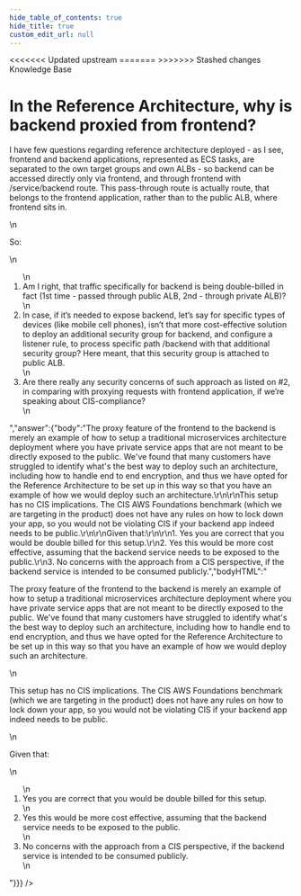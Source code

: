 ```yaml
---
hide_table_of_contents: true
hide_title: true
custom_edit_url: null
---
```



<head>
<<<<<<< Updated upstream
  <link rel="canonical" href="https://github.com/tnn-gruntwork-io/knowledge-base/discussions/389" />
=======
  <link rel="canonical" href="https://github.com/tnn-gruntwork-io/knowledge-base/discussions/389" />
>>>>>>> Stashed changes
</head>

<CenterLayout>
<span className="searchCategory">Knowledge Base</span>
<h1>In the Reference Architecture, why is backend proxied from frontend?</h1>
<GitHub discussion={{"id":"D_kwDOF8slf84APWwo","number":389,"author":{"login":"yorinasub17"},"title":"In the Reference Architecture, why is backend proxied from frontend?","body":"I have few questions regarding reference architecture deployed - as I see, frontend and backend applications, represented as ECS tasks, are separated to the own target groups and own ALBs - so backend can be accessed directly only via frontend, and through frontend with /service/backend  route. This pass-through route is actually route, that belongs to the frontend application, rather than to the public ALB, where frontend sits in.\r\n\r\nSo:\r\n1. Am I right, that traffic specifically for backend is being double-billed in fact (1st time - passed through public ALB, 2nd - through private ALB)?\r\n1. In case, if it’s needed to expose backend, let’s say for specific types of devices (like mobile cell phones), isn’t that more cost-effective solution to deploy an additional security group for backend, and configure a listener rule, to process specific path /backend  with that additional security group? Here meant, that this security group is attached to public ALB.\r\n1. Are there really any security concerns of such approach as listed on #2, in comparing with proxying requests with frontend application, if we’re speaking about CIS-compliance?","bodyHTML":"<p dir=\"auto\">I have few questions regarding reference architecture deployed - as I see, frontend and backend applications, represented as ECS tasks, are separated to the own target groups and own ALBs - so backend can be accessed directly only via frontend, and through frontend with /service/backend  route. This pass-through route is actually route, that belongs to the frontend application, rather than to the public ALB, where frontend sits in.</p>\n<p dir=\"auto\">So:</p>\n<ol dir=\"auto\">\n<li>Am I right, that traffic specifically for backend is being double-billed in fact (1st time - passed through public ALB, 2nd - through private ALB)?</li>\n<li>In case, if it’s needed to expose backend, let’s say for specific types of devices (like mobile cell phones), isn’t that more cost-effective solution to deploy an additional security group for backend, and configure a listener rule, to process specific path /backend  with that additional security group? Here meant, that this security group is attached to public ALB.</li>\n<li>Are there really any security concerns of such approach as listed on #2, in comparing with proxying requests with frontend application, if we’re speaking about CIS-compliance?</li>\n</ol>","answer":{"body":"The proxy feature of the frontend to the backend is merely an example of how to setup a traditional microservices architecture deployment where you have private service apps that are not meant to be directly exposed to the public. We've found that many customers have struggled to identify what's the best way to deploy such an architecture, including how to handle end to end encryption, and thus we have opted for the Reference Architecture to be set up in this way so that you have an example of how we would deploy such an architecture.\r\n\r\nThis setup has no CIS implications. The CIS AWS Foundations benchmark (which we are targeting in the product) does not have any rules on how to lock down your app, so you would not be violating CIS if your backend app indeed needs to be public.\r\n\r\nGiven that:\r\n\r\n1. Yes you are correct that you would be double billed for this setup.\r\n2. Yes this would be more cost effective, assuming that the backend service needs to be exposed to the public.\r\n3. No concerns with the approach from a CIS perspective, if the backend service is intended to be consumed publicly.","bodyHTML":"<p dir=\"auto\">The proxy feature of the frontend to the backend is merely an example of how to setup a traditional microservices architecture deployment where you have private service apps that are not meant to be directly exposed to the public. We've found that many customers have struggled to identify what's the best way to deploy such an architecture, including how to handle end to end encryption, and thus we have opted for the Reference Architecture to be set up in this way so that you have an example of how we would deploy such an architecture.</p>\n<p dir=\"auto\">This setup has no CIS implications. The CIS AWS Foundations benchmark (which we are targeting in the product) does not have any rules on how to lock down your app, so you would not be violating CIS if your backend app indeed needs to be public.</p>\n<p dir=\"auto\">Given that:</p>\n<ol dir=\"auto\">\n<li>Yes you are correct that you would be double billed for this setup.</li>\n<li>Yes this would be more cost effective, assuming that the backend service needs to be exposed to the public.</li>\n<li>No concerns with the approach from a CIS perspective, if the backend service is intended to be consumed publicly.</li>\n</ol>"}}} />

</CenterLayout>
  

<!-- ##DOCS-SOURCER-START
{
  "sourcePlugin": "github-discussions",
  "hash": "a7aba1a07e92b2f92341ebcae71c16de"
}
##DOCS-SOURCER-END -->
